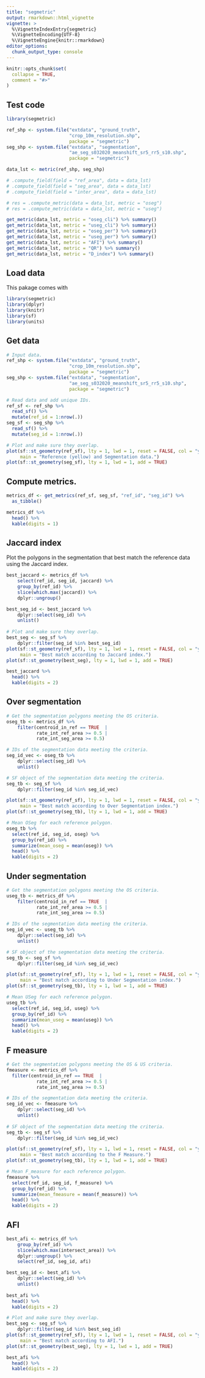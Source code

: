 ```yaml
---
title: "segmetric"
output: rmarkdown::html_vignette
vignette: >
  %\VignetteIndexEntry{segmetric}
  %\VignetteEncoding{UTF-8}
  %\VignetteEngine{knitr::rmarkdown}
editor_options: 
  chunk_output_type: console
---
```


```r
knitr::opts_chunk$set(
  collapse = TRUE,
  comment = "#>"
)
```

## Test code

```r
library(segmetric)

ref_shp <- system.file("extdata", "ground_truth", 
                       "crop_10m_resolution.shp", 
                       package = "segmetric")
seg_shp <- system.file("extdata", "segmentation", 
                       "ae_seg_s032020_meanshift_sr5_rr5_s10.shp",
                       package = "segmetric")

data_lst <- metric(ref_shp, seg_shp)

# .compute_field(field = "ref_area", data = data_lst)
# .compute_field(field = "seg_area", data = data_lst)
# .compute_field(field = "inter_area", data = data_lst)

# res = .compute_metric(data = data_lst, metric = "oseg")
# res = .compute_metric(data = data_lst, metric = "useg")

get_metric(data_lst, metric = "oseg_cli") %>% summary()
get_metric(data_lst, metric = "useg_cli") %>% summary()
get_metric(data_lst, metric = "oseg_per") %>% summary()
get_metric(data_lst, metric = "useg_per") %>% summary()
get_metric(data_lst, metric = "AFI") %>% summary()
get_metric(data_lst, metric = "QR") %>% summary()
get_metric(data_lst, metric = "D_index") %>% summary()

```




## Load data

This pakage comes with 

```r

library(segmetric)
library(dplyr)
library(knitr)
library(sf)
library(units)

```

## Get data 

```r

# Input data.
ref_shp <- system.file("extdata", "ground_truth", 
                       "crop_10m_resolution.shp", 
                       package = "segmetric")
seg_shp <- system.file("extdata", "segmentation", 
                       "ae_seg_s032020_meanshift_sr5_rr5_s10.shp",
                       package = "segmetric")

# Read data and add unique IDs.
ref_sf <- ref_shp %>%
  read_sf() %>%
  mutate(ref_id = 1:nrow(.))
seg_sf <- seg_shp %>%
  read_sf() %>%
  mutate(seg_id = 1:nrow(.))

# Plot and make sure they overlap.
plot(sf::st_geometry(ref_sf), lty = 1, lwd = 1, reset = FALSE, col = "yellow",
     main = "Reference (yellow) and Segmentation data.")
plot(sf::st_geometry(seg_sf), lty = 1, lwd = 1, add = TRUE)

```



## Compute metrics.

```r

metrics_df <- get_metrics(ref_sf, seg_sf, "ref_id", "seg_id") %>%
  as_tibble()

metrics_df %>%
  head() %>%
  kable(digits = 1)

```



## Jaccard index 

Plot the polygons in the segmentation that best match the reference data using
the Jaccard index.

```r

best_jaccard <- metrics_df %>%
    select(ref_id, seg_id, jaccard) %>%
    group_by(ref_id) %>%
    slice(which.max(jaccard)) %>%
    dplyr::ungroup() 

best_seg_id <- best_jaccard %>%
    dplyr::select(seg_id) %>%
    unlist()
    
# Plot and make sure they overlap.
best_seg <- seg_sf %>%
    dplyr::filter(seg_id %in% best_seg_id)
plot(sf::st_geometry(ref_sf), lty = 1, lwd = 1, reset = FALSE, col = "yellow",
     main = "Best match according to Jaccard index.")
plot(sf::st_geometry(best_seg), lty = 1, lwd = 1, add = TRUE)

best_jaccard %>%
  head() %>%
  kable(digits = 2)

```



## Over segmentation

```r

# Get the segmentation polygons meeting the OS criteria.
oseg_tb <- metrics_df %>%
    filter(centroid_in_ref == TRUE  | 
           rate_int_ref_area >= 0.5 |
           rate_int_seg_area >= 0.5) 

# IDs of the segmentation data meeting the criteria.
seg_id_vec <- oseg_tb %>%
    dplyr::select(seg_id) %>%
    unlist()

# SF object of the segmentation data meeting the criteria.
seg_tb <- seg_sf %>%
    dplyr::filter(seg_id %in% seg_id_vec)

plot(sf::st_geometry(ref_sf), lty = 1, lwd = 1, reset = FALSE, col = "yellow",
     main = "Best match according to Over Segmentation index.")
plot(sf::st_geometry(seg_tb), lty = 1, lwd = 1, add = TRUE)

# Mean OSeg for each reference polygon.
oseg_tb %>%
  select(ref_id, seg_id, oseg) %>%
  group_by(ref_id) %>%
  summarize(mean_oseg = mean(oseg)) %>%
  head() %>%
  kable(digits = 2)

```



## Under segmentation

```r

# Get the segmentation polygons meeting the OS criteria.
useg_tb <- metrics_df %>%
    filter(centroid_in_ref == TRUE  | 
           rate_int_ref_area >= 0.5 |
           rate_int_seg_area >= 0.5) 

# IDs of the segmentation data meeting the criteria.
seg_id_vec <- useg_tb %>%
    dplyr::select(seg_id) %>%
    unlist()

# SF object of the segmentation data meeting the criteria.
seg_tb <- seg_sf %>%
    dplyr::filter(seg_id %in% seg_id_vec)

plot(sf::st_geometry(ref_sf), lty = 1, lwd = 1, reset = FALSE, col = "yellow",
     main = "Best match according to Under Segmentation index.")
plot(sf::st_geometry(seg_tb), lty = 1, lwd = 1, add = TRUE)

# Mean USeg for each reference polygon.
useg_tb %>%
  select(ref_id, seg_id, useg) %>%
  group_by(ref_id) %>%
  summarize(mean_useg = mean(useg)) %>%
  head() %>%
  kable(digits = 2)

```



## F measure

```r

# Get the segmentation polygons meeting the OS & US criteria.
fmeasure <- metrics_df %>%
  filter(centroid_in_ref == TRUE  | 
           rate_int_ref_area >= 0.5 |
           rate_int_seg_area >= 0.5) 

# IDs of the segmentation data meeting the criteria.
seg_id_vec <- fmeasure %>%
    dplyr::select(seg_id) %>%
    unlist()
    
# SF object of the segmentation data meeting the criteria.
seg_tb <- seg_sf %>%
    dplyr::filter(seg_id %in% seg_id_vec)

plot(sf::st_geometry(ref_sf), lty = 1, lwd = 1, reset = FALSE, col = "yellow",
     main = "Best match according to the F Measure.")
plot(sf::st_geometry(seg_tb), lty = 1, lwd = 1, add = TRUE)

# Mean F_measure for each reference polygon.
fmeasure %>%
  select(ref_id, seg_id, f_measure) %>%
  group_by(ref_id) %>%
  summarize(mean_fmeasure = mean(f_measure)) %>%
  head() %>%
  kable(digits = 2)

```



## AFI

```r

best_afi <- metrics_df %>%
    group_by(ref_id) %>%
    slice(which.max(intersect_area)) %>%
    dplyr::ungroup() %>%
    select(ref_id, seg_id, afi)

best_seg_id <- best_afi %>%
    dplyr::select(seg_id) %>%
    unlist()
    
best_afi %>%
  head() %>%
  kable(digits = 2)

# Plot and make sure they overlap.
best_seg <- seg_sf %>%
    dplyr::filter(seg_id %in% best_seg_id)
plot(sf::st_geometry(ref_sf), lty = 1, lwd = 1, reset = FALSE, col = "yellow",
     main = "Best match according to AFI.")
plot(sf::st_geometry(best_seg), lty = 1, lwd = 1, add = TRUE)

best_afi %>%
  head() %>%
  kable(digits = 2)

```
